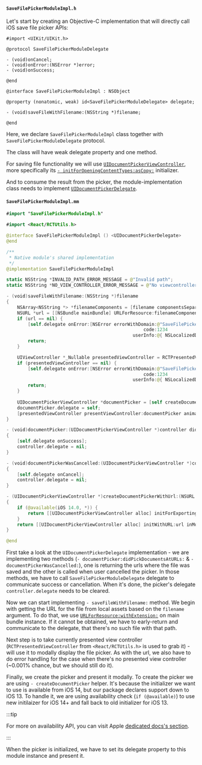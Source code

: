 #### `SaveFilePickerModuleImpl.h`

Let's start by creating an Objective-C implementation that will directly call iOS save file picker APIs:

```objc title="ios/SaveFilePickerModuleImpl.h"
#import <UIKit/UIKit.h>

@protocol SaveFilePickerModuleDelegate

- (void)onCancel;
- (void)onError:(NSError *)error;
- (void)onSuccess;

@end

@interface SaveFilePickerModuleImpl : NSObject

@property (nonatomic, weak) id<SaveFilePickerModuleDelegate> delegate;

- (void)saveFileWithFilename:(NSString *)filename;

@end
```

Here, we declare `SaveFilePickerModuleImpl` class together with `SaveFilePickerModuleDelegate` protocol.

The class will have weak delegate property and one method.

For saving file functionality we will use [`UIDocumentPickerViewController`](https://developer.apple.com/documentation/uikit/uidocumentpickerviewcontroller?language=objc),
more specifically its [`- initForOpeningContentTypes:asCopy:`](https://developer.apple.com/documentation/uikit/uidocumentpickerviewcontroller/3566733-initforopeningcontenttypes?language=objc) initializer.

And to consume the result from the picker, the module-implementation class needs to implement [`UIDocumentPickerDelegate`](https://developer.apple.com/documentation/uikit/uidocumentpickerdelegate?language=objc).

#### `SaveFilePickerModuleImpl.mm`

```swift title="ios/SaveFilePickerModuleImpl.mm"
#import "SaveFilePickerModuleImpl.h"

#import <React/RCTUtils.h>

@interface SaveFilePickerModuleImpl () <UIDocumentPickerDelegate>
@end

/**
 * Native module's shared implementation
 */
@implementation SaveFilePickerModuleImpl

static NSString *INVALID_PATH_ERROR_MESSAGE = @"Invalid path";
static NSString *NO_VIEW_CONTROLLER_ERROR_MESSAGE = @"No viewcontroller";

- (void)saveFileWithFilename:(NSString *)filename
{
    NSArray<NSString *> *filenameComponents = [filename componentsSeparatedByString:@"."];
    NSURL *url = [[NSBundle mainBundle] URLForResource:filenameComponents[0] withExtension:filenameComponents[1]];
    if (url == nil) {
        [self.delegate onError:[NSError errorWithDomain:@"SaveFilePickerModuleImpl"
                                                   code:1234
                                               userInfo:@{ NSLocalizedDescriptionKey: INVALID_PATH_ERROR_MESSAGE }]];
        return;
    }

    UIViewController *_Nullable presentedViewController = RCTPresentedViewController();
    if (presentedViewController == nil) {
        [self.delegate onError:[NSError errorWithDomain:@"SaveFilePickerModuleImpl"
                                                   code:1234
                                               userInfo:@{ NSLocalizedDescriptionKey: NO_VIEW_CONTROLLER_ERROR_MESSAGE }]];
        return;
    }
    
    UIDocumentPickerViewController *documentPicker = [self createDocumentPickerWithUrl:url];
    documentPicker.delegate = self;
    [presentedViewController presentViewController:documentPicker animated:YES completion:nil];
}

- (void)documentPicker:(UIDocumentPickerViewController *)controller didPickDocumentsAtURLs:(NSArray<NSURL *> *)urls
{
    [self.delegate onSuccess];
    controller.delegate = nil;
}

- (void)documentPickerWasCancelled:(UIDocumentPickerViewController *)controller
{
    [self.delegate onCancel];
    controller.delegate = nil;
}

- (UIDocumentPickerViewController *)createDocumentPickerWithUrl:(NSURL *)url
{
    if (@available(iOS 14.0, *)) {
        return [[UIDocumentPickerViewController alloc] initForExportingURLs:@[url] asCopy:true];
    }
    return [[UIDocumentPickerViewController alloc] initWithURL:url inMode:UIDocumentPickerModeExportToService];
}

@end
```

First take a look at the `UIDocumentPickerDelegate` implementation - we are implementing two methods (`- documentPicker:didPickDocumentsAtURLs:` & `- documentPickerWasCancelled:`),
one is returning the urls where the file was saved and the other is called when user cancelled the picker.
In those methods, we have to call `SaveFilePickerModuleDelegate` delegate to communicate success or cancellation.
When it's done, the picker's delegate `controller.delegate` needs to be cleared.

Now we can start implementing `- saveFileWithFilename:` method.
We begin with getting the URL for the file from local assets based on the `filename` argument.
To do that, we use [`URLForResource:withExtension:`](https://developer.apple.com/documentation/foundation/nsbundle/1411540-urlforresource?language=objc) on main bundle instance.
If it cannot be obtained, we have to early-return and communicate to the delegate, that there's no such file with that path.

Next step is to take currently presented view controller (`RCTPresentedViewController` from `<React/RCTUtils.h>` is used to grab it) - will use it to modally display the file picker.
As with the url, we also have to do error handling for the case when there's no presented view controller (~0.001% chance, but we should still do it).

Finally, we create the picker and present it modally. To create the picker we are using `- createDocumentPicker` helper.
It's because the initializer we want to use is available from iOS 14, but our package declares support down to iOS 13.
To handle it, we are using availability check (`if (@available)`) to use new initilaizer for iOS 14+ and fall back to old initializer for iOS 13.

:::tip

For more on availability API, you can visit Apple [dedicated docs's section](https://developer.apple.com/documentation/swift/marking-api-availability-in-objective-c#Check-Availability).

:::

When the picker is initialized, we have to set its delegate property to this module instance and present it.
